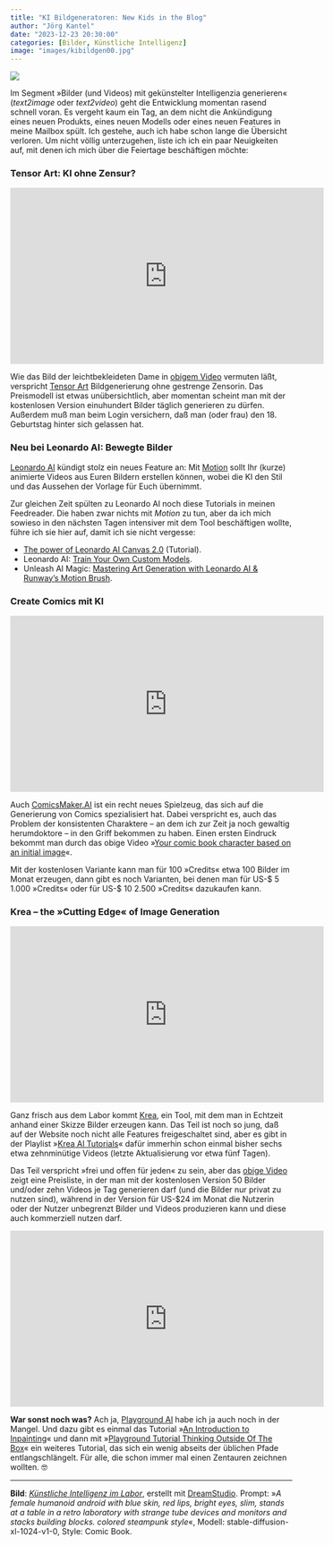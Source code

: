 ```yaml
---
title: "KI Bildgeneratoren: New Kids in the Blog"
author: "Jörg Kantel"
date: "2023-12-23 20:30:00"
categories: [Bilder, Künstliche Intelligenz]
image: "images/kibildgen00.jpg"
---
```


[![](images/kibildgen00-b.jpg)](https://www.flickr.com/photos/schockwellenreiter/53377547203/)

Im Segment »Bilder (und Videos) mit gekünstelter Intelligenzia generieren« (*text2image* oder *text2video*) geht die Entwicklung momentan rasend schnell voran. Es vergeht kaum ein Tag, an dem nicht die Ankündigung eines neuen Produkts, eines neuen Modells oder eines neuen Features in meine Mailbox spült. Ich gestehe, auch ich habe schon lange die Übersicht verloren. Um nicht völlig unterzugehen, liste ich ich ein paar Neuigkeiten auf, mit denen ich mich über die Feiertage beschäftigen möchte:

### Tensor Art: KI ohne Zensur?

<iframe width="560" height="315" src="https://www.youtube.com/embed/4_FqJ_AVWU0?si=rAUPnyDuXy0RuFLj" title="YouTube video player" frameborder="0" allow="accelerometer; autoplay; clipboard-write; encrypted-media; gyroscope; picture-in-picture; web-share" allowfullscreen></iframe>

Wie das Bild der leichtbekleideten Dame in [obigem Video](https://www.youtube.com/watch?v=4_FqJ_AVWU0) vermuten läßt, verspricht [Tensor Art](https://tensor.art/) Bildgenerierung ohne gestrenge Zensorin. Das Preismodell ist etwas unübersichtlich, aber momentan scheint man mit der kostenlosen Version einuhundert Bilder täglich generieren zu dürfen. Außerdem muß man beim Login versichern, daß man (oder frau) den 18. Geburtstag hinter sich gelassen hat.

### Neu bei Leonardo AI: Bewegte Bilder

[Leonardo AI](http://cognitiones.kantel-chaos-team.de/technikgeschichte/rechnerundnetze/leonardoai.html) kündigt stolz ein neues Feature an: Mit [Motion](https://intercom.help/leonardo-ai/en/articles/8731169-motion) sollt Ihr (kurze) animierte Videos aus Euren Bildern erstellen können, wobei die KI den Stil und das Aussehen der Vorlage für Euch übernimmt.

Zur gleichen Zeit spülten zu Leonardo AI noch diese Tutorials in meinen Feedreader. Die haben zwar nichts mit *Motion* zu tun, aber da ich mich sowieso in den nächsten Tagen intensiver mit dem Tool beschäftigen wollte, führe ich sie hier auf, damit ich sie nicht vergesse:

- [The power of Leonardo AI Canvas 2.0](https://www.youtube.com/watch?v=aw10ykp5n5A) (Tutorial).
- Leonardo AI: [Train Your Own Custom Models](https://www.youtube.com/watch?v=oNajDvx3_GY).
- Unleash AI Magic: [Mastering Art Generation with Leonardo AI & Runway's Motion Brush](https://www.youtube.com/watch?v=N4mxtyp5y8k).

### Create Comics mit KI

<iframe width="560" height="315" src="https://www.youtube.com/embed/MMRASzTmNQ4?si=3UBYnA48l_vtCXhx" title="YouTube video player" frameborder="0" allow="accelerometer; autoplay; clipboard-write; encrypted-media; gyroscope; picture-in-picture; web-share" allowfullscreen></iframe>

Auch [ComicsMaker.AI](https://www.comicsmaker.ai/) ist ein recht neues Spielzeug, das sich auf die Generierung von Comics spezialisiert hat. Dabei verspricht es, auch das Problem der konsistenten Charaktere -- an dem ich zur Zeit ja noch gewaltig herumdoktore -- in den Griff bekommen zu haben. Einen ersten Eindruck bekommt man durch das obige Video »[Your comic book character based on an initial image](https://www.youtube.com/watch?v=MMRASzTmNQ4)«.

Mit der kostenlosen Variante kann man für 100 »Credits« etwa 100 Bilder im Monat erzeugen, dann gibt es noch Varianten, bei denen man für US-\$&nbsp;5 1.000 »Credits« oder für US-\$&nbsp;10 2.500 »Credits« dazukaufen kann.

### Krea -- the »Cutting Edge« of Image Generation

<iframe width="560" height="315" src="https://www.youtube.com/embed/-BgJzOObRxE?si=JKKqp99CQu9i42aK" title="YouTube video player" frameborder="0" allow="accelerometer; autoplay; clipboard-write; encrypted-media; gyroscope; picture-in-picture; web-share" allowfullscreen></iframe>

Ganz frisch aus dem Labor kommt [Krea](https://www.krea.ai/home), ein Tool, mit dem man in Echtzeit anhand einer Skizze Bilder erzeugen kann. Das Teil ist noch so jung, daß auf der Website noch nicht alle Features freigeschaltet sind, aber es gibt in der Playlist »[Krea AI Tutorials](https://www.youtube.com/playlist?list=PLPiUSjGA-F5dWtmhVV4kS-xIY0TI4iAH6)« dafür immerhin schon einmal bisher sechs etwa zehnminütige Videos (letzte Aktualisierung vor etwa fünf Tagen).

Das Teil verspricht »frei und offen für jeden« zu sein, aber das [obige Video](https://www.youtube.com/watch?v=-BgJzOObRxE) zeigt eine Preisliste, in der man mit der kostenlosen Version 50 Bilder und/oder zehn Videos je Tag generieren darf (und die Bilder nur privat zu nutzen sind), während in der Version für US-\$24 im Monat die Nutzerin oder der Nutzer unbegrenzt Bilder und Videos produzieren kann und diese auch kommerziell nutzen darf.

<iframe width="560" height="315" src="https://www.youtube.com/embed/_Y9YB_17CJs?si=CrawCq3QlVbi_NYm" title="YouTube video player" frameborder="0" allow="accelerometer; autoplay; clipboard-write; encrypted-media; gyroscope; picture-in-picture; web-share" allowfullscreen></iframe>

**War sonst noch was?** Ach ja, [Playground AI](http://cognitiones.kantel-chaos-team.de/technikgeschichte/rechnerundnetze/playgroundai.html) habe ich ja auch noch in der Mangel. Und dazu gibt es einmal das Tutorial »[An Introduction to Inpainting](https://www.youtube.com/watch?v=o2on18_gRzw)« und dann mit »[Playground Tutorial Thinking Outside Of The Box](https://www.youtube.com/watch?v=_Y9YB_17CJs)« ein weiteres Tutorial, das sich ein wenig abseits der üblichen Pfade entlangschlängelt. Für alle, die schon immer mal einen Zentauren zeichnen wollten.&nbsp;🤓

---

**Bild**: *[Künstliche Intelligenz im Labor](https://www.flickr.com/photos/schockwellenreiter/53377547203/)*, erstellt mit [DreamStudio](https://beta.dreamstudio.ai/generate). Prompt: »*A female humanoid android with blue skin, red lips, bright eyes, slim, stands at a table in a retro laboratory with strange tube devices and monitors and stacks building blocks. colored steampunk style*«, Modell: stable-diffusion-xl-1024-v1-0, Style: Comic Book.